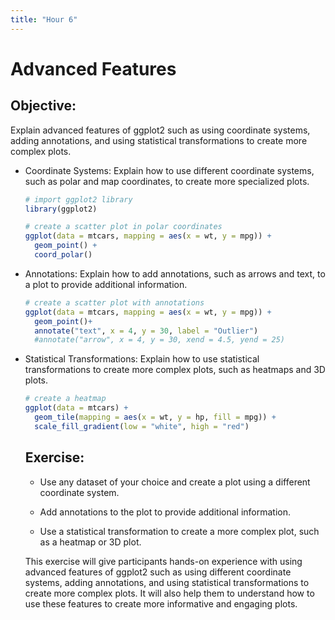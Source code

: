 ---
title: "Hour 6"
---

# Advanced Features

## Objective:

Explain advanced features of ggplot2 such as using coordinate systems, adding annotations, and using statistical transformations to create more complex plots.

-   Coordinate Systems: Explain how to use different coordinate systems, such as polar and map coordinates, to create more specialized plots.

    ```{r}
    # import ggplot2 library
    library(ggplot2)

    # create a scatter plot in polar coordinates
    ggplot(data = mtcars, mapping = aes(x = wt, y = mpg)) +
      geom_point() +
      coord_polar()

    ```

-   Annotations: Explain how to add annotations, such as arrows and text, to a plot to provide additional information.

    ```{r}
    # create a scatter plot with annotations
    ggplot(data = mtcars, mapping = aes(x = wt, y = mpg)) +
      geom_point()+
      annotate("text", x = 4, y = 30, label = "Outlier")
      #annotate("arrow", x = 4, y = 30, xend = 4.5, yend = 25)

    ```

-   Statistical Transformations: Explain how to use statistical transformations to create more complex plots, such as heatmaps and 3D plots.

    ```{r}
    # create a heatmap
    ggplot(data = mtcars) +
      geom_tile(mapping = aes(x = wt, y = hp, fill = mpg)) +
      scale_fill_gradient(low = "white", high = "red")

    ```

    ## Exercise:

    -   Use any dataset of your choice and create a plot using a different coordinate system.

    -   Add annotations to the plot to provide additional information.

    -   Use a statistical transformation to create a more complex plot, such as a heatmap or 3D plot.

    This exercise will give participants hands-on experience with using advanced features of ggplot2 such as using different coordinate systems, adding annotations, and using statistical transformations to create more complex plots. It will also help them to understand how to use these features to create more informative and engaging plots.
